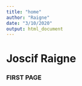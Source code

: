```yaml
---
title: "home"
author: "Raigne"
date: "3/10/2020"
output: html_document
---
```

# Joscif Raigne
### FIRST PAGE